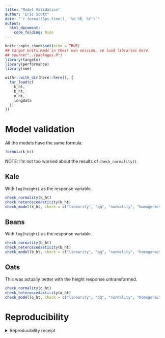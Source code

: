 ```yaml
---
title: "Model Validation"
author: "Eric Scott"
date: "`r format(Sys.time(), '%d %B, %Y')`"
output: 
  html_document:
    code_folding: hide
---
```


```r
knitr::opts_chunk$set(echo = TRUE)
## target knits Rmds in their own session, so load libraries here.
## source("../packages.R")
library(targets)
library(performance)
library(see)
```
```r
withr::with_dir(here::here(), {
  tar_load(c(
    k_ht,
    b_ht,
    o_ht,
    longdata
  ))
})
```

# Model validation

All the models have the same formula:

```r
formula(k_ht)
```

NOTE: I'm not too worried about the results of `check_normality()`.

## Kale

With `log(height)` as the response variable.

```r
check_normality(k_ht)
check_heteroscedasticity(k_ht)
check_model(k_ht, check = c("linearity", "qq", "normality", "homogeneity", "reqq"))
```

## Beans

With `log(height)` as the response variable.

```r
check_normality(b_ht)
check_heteroscedasticity(b_ht)
check_model(b_ht, check = c("linearity", "qq", "normality", "homogeneity", "reqq"))
```

## Oats

This was actually better with the height response untransformed.

```r
check_normality(o_ht)
check_heteroscedasticity(o_ht)
check_model(o_ht, check = c("linearity", "qq", "normality", "homogeneity", "reqq"))
```


# Reproducibility

<details><summary>Reproducibility receipt</summary>

```r
## datetime
Sys.time()

## repository
if(requireNamespace('git2r', quietly = TRUE)) {
  git2r::repository()
} else {
  c(
    system2("git", args = c("log", "--name-status", "-1"), stdout = TRUE),
    system2("git", args = c("remote", "-v"), stdout = TRUE)
  )
}

## session info
sessionInfo()
```

</details>
